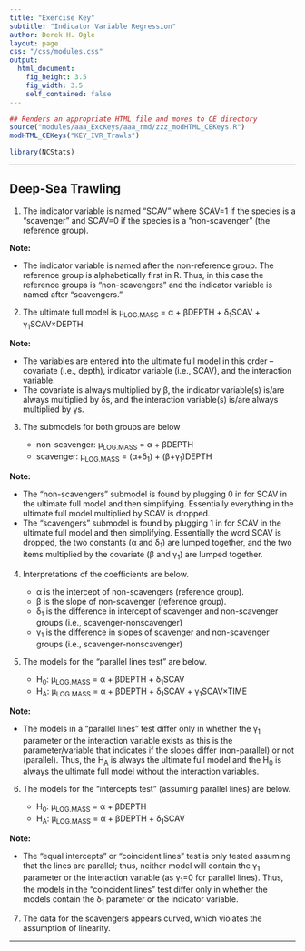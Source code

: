 ```yaml
---
title: "Exercise Key"
subtitle: "Indicator Variable Regression"
author: Derek H. Ogle
layout: page
css: "/css/modules.css"
output:
  html_document:
    fig_height: 3.5
    fig_width: 3.5
    self_contained: false
---
```


```r
## Renders an appropriate HTML file and moves to CE directory
source("modules/aaa_ExcKeys/aaa_rmd/zzz_modHTML_CEKeys.R")
modHTML_CEKeys("KEY_IVR_Trawls")
```
```r
library(NCStats)
```

----

## Deep-Sea Trawling

<ol start="1">
  <li>The indicator variable is named "SCAV" where SCAV=1 if the species is a "scavenger" and SCAV=0 if the species is a "non-scavenger" (the reference group).</li>
</ol>

<div class="alert alert-warning">
<strong>Note:</strong> 
<ul>
  <li>The indicator variable is named after the non-reference group. The reference group is alphabetically first in R. Thus, in this case the reference groups is "non-scavengers" and the indicator variable is named after "scavengers."</li>
</ul>
</div>

<ol start="2">
  <li>The ultimate full model is &mu;<sub>LOG.MASS</sub> = &alpha; + &beta;DEPTH + &delta;<sub>1</sub>SCAV + &gamma;<sub>1</sub>SCAV&times;DEPTH.</li>
</ol>

<div class="alert alert-warning">
<strong>Note:</strong> 
<ul>
  <li>The variables are entered into the ultimate full model in this order -- covariate (i.e., depth), indicator variable (i.e., SCAV), and the interaction variable.</li>
  <li>The covariate is always multiplied by &beta;, the indicator variable(s) is/are always multiplied by &delta;s, and the interaction variable(s) is/are always multiplied by &gamma;s.</li>
</ul>
</div>

<ol start="3">
  <li>The submodels for both groups are below</li>
  <ul>
    <li>non-scavenger: &mu;<sub>LOG.MASS</sub> = &alpha; + &beta;DEPTH
    <li>scavenger: &mu;<sub>LOG.MASS</sub> = (&alpha;+&delta;<sub>1</sub>) + (&beta;+&gamma;<sub>1</sub>)DEPTH</li></li>
  </ul>
</ol>

<div class="alert alert-warning">
<strong>Note:</strong> 
<ul>
  <li>The "non-scavengers" submodel is found by plugging 0 in for SCAV in the ultimate full model and then simplifying. Essentially everything in the ultimate full model multiplied by SCAV is dropped.</li>
  <li>The "scavengers" submodel is found by plugging 1 in for SCAV in the ultimate full model and then simplifying. Essentially the word SCAV is dropped, the two constants (&alpha; and &delta;<sub>1</sub>) are lumped together, and the two items multiplied by the covariate (&beta; and &gamma;<sub>1</sub>) are lumped together.</li>
</ul>
</div>

<ol start="4">
  <li>Interpretations of the coefficients are below.</li>
  <ul>
    <li>&alpha; is the intercept of non-scavengers (reference group).</li>
    <li>&beta; is the slope of non-scavenger (reference group).</li>
    <li>&delta;<sub>1</sub> is the difference in intercept of scavenger and non-scavenger groups (i.e., scavenger-nonscavenger)</li>
    <li>&gamma;<sub>1</sub> is the difference in slopes of scavenger and non-scavenger groups (i.e., scavenger-nonscavenger)</li>
  </ul>
</ol>

<ol start="5">
  <li>The models for the "parallel lines test" are below.</li>
  <ul>
    <li>H<sub>0</sub>: &mu;<sub>LOG.MASS</sub> = &alpha; + &beta;DEPTH + &delta;<sub>1</sub>SCAV</li>
    <li>H<sub>A</sub>: &mu;<sub>LOG.MASS</sub> = &alpha; + &beta;DEPTH + &delta;<sub>1</sub>SCAV + &gamma;<sub>1</sub>SCAV&times;TIME</li>
  </ul>
</ol>

<div class="alert alert-warning">
<strong>Note:</strong> 
<ul>
  <li>The models in a "parallel lines" test differ only in whether the &gamma;<sub>1</sub> parameter or the interaction variable exists as this is the parameter/variable that indicates if the slopes differ (non-parallel) or not (parallel). Thus, the H<sub>A</sub> is always the ultimate full model and the H<sub>0</sub> is always the ultimate full model without the interaction variables.</li>
</ul>
</div>

<ol start="6">
  <li>The models for the "intercepts test" (assuming parallel lines) are below.</li>
  <ul>
    <li>H<sub>0</sub>: &mu;<sub>LOG.MASS</sub> = &alpha; + &beta;DEPTH</li>
    <li>H<sub>A</sub>: &mu;<sub>LOG.MASS</sub> = &alpha; + &beta;DEPTH + &delta;<sub>1</sub>SCAV</li>
  </ul>
</ol>

<div class="alert alert-warning">
<strong>Note:</strong> 
<ul>
  <li>The "equal intercepts" or "coincident lines" test is only tested assuming that the lines are parallel; thus, neither model will contain the &gamma;<sub>1</sub> parameter or the interaction variable (as &gamma;<sub>1</sub>=0 for parallel lines). Thus, the models in the "coincident lines" test differ only in whether the models contain the &delta;<sub>1</sub> parameter or the indicator variable.</li>
</ul>
</div>


<ol start="7">
  <li>The data for the scavengers appears curved, which violates the assumption of linearity.</li>
</ol>

----
